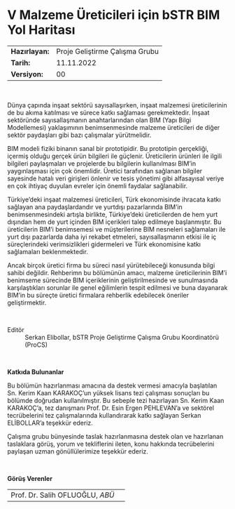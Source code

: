 # V Malzeme Üreticileri için bSTR BIM Yol Haritası {.unnumbered}

| | |
|-|--------------|
|**Hazırlayan:**| Proje Geliştirme Çalışma Grubu |
|**Tarih:**|11.11.2022 |
|**Versiyon:**|00     |

&nbsp;

Dünya çapında inşaat sektörü sayısallaşırken, inşaat malzemesi üreticilerinin de bu akıma katılması ve sürece katkı sağlaması gerekmektedir. İnşaat sektöründe sayısallaşmanın anahtarlarından olan BIM (Yapı Bilgi Modellemesi) yaklaşımının benimsenmesinde malzeme üreticileri de diğer sektör paydaşları gibi bazı çalışmalar yürütmelidir.

BIM modeli fiziki binanın sanal bir prototipidir. Bu prototipin gerçekliği, içermiş olduğu gerçek ürün bilgileri ile güçlenir. Üreticilerin ürünleri ile ilgili bilgileri paylaşmaları ve projelerde bu bilgilerin kullanılması BIM'in yaygınlaşması için çok önemlidir. Üretici tarafından sağlanan bilgiler sayesinde hatalı veri girişleri önlenir ve tesis yönetimi gibi alfasayısal veriye en çok ihtiyaç duyulan evreler için önemli faydalar sağlanabilir.

Türkiye'deki inşaat malzemesi üreticileri, Türk ekonomisinde ihracata katkı sağlayan ana paydaşlardandır ve yurtdışı pazarlarında BIM'in benimsenmesindeki artışla birlikte, Türkiye'deki üreticilerden de hem yurt dışından hem de yurt içinden BIM içerikleri talep edilmeye başlanmıştır.  Bu üreticilerin BIM'i benimsemesi ve müşterilerine BIM nesneleri sağlamaları ile yurt dışı pazarlarda daha iyi rekabet etmeleri, sayısallaşmanın etkisi ile iç süreçlerindeki verimsizlikleri gidermeleri ve Türk ekonomisine katkı sağlamaları beklenmektedir.

Ancak birçok üretici firma bu süreci nasıl yürütebileceği konusunda bilgi sahibi değildir. Rehberimn bu bölümünün amacı, malzeme üreticilerinin BIM'i benimseme sürecinde BIM içeriklerinin geliştirilmesinde ve sunulmasında karşılaştıkları sorunlar ile genel eğilimlerin tespit edilmesi ve buna dayanarak BIM'in bu süreçte üretici firmalara rehberlik edebilecek öneriler geliştirmektir.

&nbsp;

Editör
: Serkan Elibollar, bSTR Proje Geliştirme Çalışma Grubu Koordinatörü (ProCS)

&nbsp;

**Katkıda Bulunanlar**

Bu bölümün hazırlanması amacına da destek vermesi amacıyla başlatılan Sn. Kerim Kaan KARAKOÇ'un yüksek lisans tezi çalışması sonuçları bu bölümde doğrudan kullanılmıştır. Bu sebeple tezi hazırlayan Sn. Kerim Kaan KARAKOÇ'a, tez danışmanı Prof. Dr. Esin Ergen PEHLEVAN'a ve sektörel tecrübelerini tez çalışmalarında kullandırarak katkı sağlayan Serkan ELİBOLLAR’a teşekkür ederiz.

Çalışma grubu bünyesinde taslak hazırlanmasına destek olan ve hazırlanan taslaklara görüş, yorum ve tekliflerini ileten, konu hakkında tecrübelerini paylaşan uzman gönüllülerimize teşekkür ederiz.

&nbsp;

**Görüş Verenler**

| | |
|---|---|
|Prof. Dr. Salih OFLUOĞLU, *ABÜ* | |
